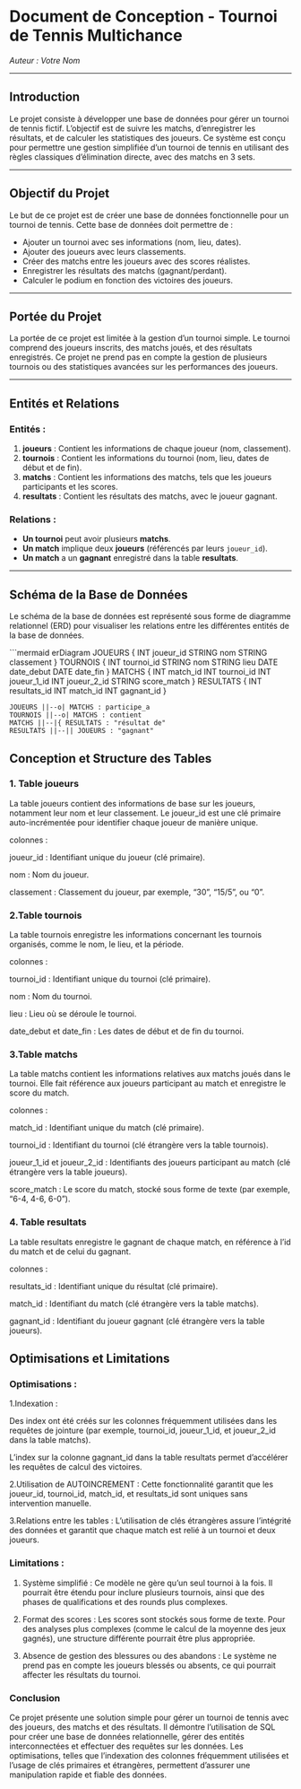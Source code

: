# Document de Conception - Tournoi de Tennis Multichance

*Auteur : Votre Nom*

---

## Introduction

Le projet consiste à développer une base de données pour gérer un tournoi de tennis fictif. L'objectif est de suivre les matchs, d'enregistrer les résultats, et de calculer les statistiques des joueurs. Ce système est conçu pour permettre une gestion simplifiée d'un tournoi de tennis en utilisant des règles classiques d'élimination directe, avec des matchs en 3 sets.

---

## Objectif du Projet

Le but de ce projet est de créer une base de données fonctionnelle pour un tournoi de tennis. Cette base de données doit permettre de :

- Ajouter un tournoi avec ses informations (nom, lieu, dates).
- Ajouter des joueurs avec leurs classements.
- Créer des matchs entre les joueurs avec des scores réalistes.
- Enregistrer les résultats des matchs (gagnant/perdant).
- Calculer le podium en fonction des victoires des joueurs.

---

## Portée du Projet

La portée de ce projet est limitée à la gestion d'un tournoi simple. Le tournoi comprend des joueurs inscrits, des matchs joués, et des résultats enregistrés. Ce projet ne prend pas en compte la gestion de plusieurs tournois ou des statistiques avancées sur les performances des joueurs.

---

## Entités et Relations

### Entités :
1. **joueurs** : Contient les informations de chaque joueur (nom, classement).
2. **tournois** : Contient les informations du tournoi (nom, lieu, dates de début et de fin).
3. **matchs** : Contient les informations des matchs, tels que les joueurs participants et les scores.
4. **resultats** : Contient les résultats des matchs, avec le joueur gagnant.

### Relations :
- **Un tournoi** peut avoir plusieurs **matchs**.
- **Un match** implique deux **joueurs** (référencés par leurs `joueur_id`).
- **Un match** a un **gagnant** enregistré dans la table **resultats**.

---

## Schéma de la Base de Données

Le schéma de la base de données est représenté sous forme de diagramme relationnel (ERD) pour visualiser les relations entre les différentes entités de la base de données.

```mermaid
erDiagram
    JOUEURS {
        INT joueur_id
        STRING nom
        STRING classement
    }
    TOURNOIS {
        INT tournoi_id
        STRING nom
        STRING lieu
        DATE date_debut
        DATE date_fin
    }
    MATCHS {
        INT match_id
        INT tournoi_id
        INT joueur_1_id
        INT joueur_2_id
        STRING score_match
    }
    RESULTATS {
        INT resultats_id
        INT match_id
        INT gagnant_id
    }
    
    JOUEURS ||--o| MATCHS : participe_a
    TOURNOIS ||--o| MATCHS : contient
    MATCHS ||--|{ RESULTATS : "résultat de"
    RESULTATS ||--|| JOUEURS : "gagnant"

## Conception et Structure des Tables

### 1. Table joueurs

La table joueurs contient des informations de base sur les joueurs, notamment leur nom et leur classement. Le joueur_id est une clé primaire auto-incrémentée pour identifier chaque joueur de manière unique.

colonnes :

joueur_id : Identifiant unique du joueur (clé primaire).

nom : Nom du joueur.

classement : Classement du joueur, par exemple, "30", "15/5", ou "0".

### 2.Table tournois

La table tournois enregistre les informations concernant les tournois organisés, comme le nom, le lieu, et la période.

colonnes :

tournoi_id : Identifiant unique du tournoi (clé primaire).

nom : Nom du tournoi.

lieu : Lieu où se déroule le tournoi.

date_debut et date_fin : Les dates de début et de fin du tournoi.

### 3.Table matchs

La table matchs contient les informations relatives aux matchs joués dans le tournoi. Elle fait référence aux joueurs participant au match et enregistre le score du match.

colonnes :

match_id : Identifiant unique du match (clé primaire).

tournoi_id : Identifiant du tournoi (clé étrangère vers la table tournois).

joueur_1_id et joueur_2_id : Identifiants des joueurs participant au match (clé étrangère vers la table joueurs).

score_match : Le score du match, stocké sous forme de texte (par exemple, "6-4, 4-6, 6-0").

### 4. Table resultats

La table resultats enregistre le gagnant de chaque match, en référence à l'id du match et de celui du gagnant.

colonnes :

resultats_id : Identifiant unique du résultat (clé primaire).

match_id : Identifiant du match (clé étrangère vers la table matchs).

gagnant_id : Identifiant du joueur gagnant (clé étrangère vers la table joueurs).

## Optimisations et Limitations
### Optimisations :
1.Indexation :

Des index ont été créés sur les colonnes fréquemment utilisées dans les requêtes de jointure (par exemple, tournoi_id, joueur_1_id, et joueur_2_id dans la table matchs).

L'index sur la colonne gagnant_id dans la table resultats permet d'accélérer les requêtes de calcul des victoires.

2.Utilisation de AUTOINCREMENT : Cette fonctionnalité garantit que les joueur_id, tournoi_id, match_id, et resultats_id sont uniques sans intervention manuelle.

3.Relations entre les tables : L'utilisation de clés étrangères assure l'intégrité des données et garantit que chaque match est relié à un tournoi et deux joueurs.

### Limitations :
1. Système simplifié : Ce modèle ne gère qu'un seul tournoi à la fois. Il pourrait être étendu pour inclure plusieurs tournois, ainsi que des phases de qualifications et des rounds plus complexes.

2. Format des scores : Les scores sont stockés sous forme de texte. Pour des analyses plus complexes (comme le calcul de la moyenne des jeux gagnés), une structure différente pourrait être plus appropriée.

3. Absence de gestion des blessures ou des abandons : Le système ne prend pas en compte les joueurs blessés ou absents, ce qui pourrait affecter les résultats du tournoi.

### Conclusion 

Ce projet présente une solution simple pour gérer un tournoi de tennis avec des joueurs, des matchs et des résultats. Il démontre l'utilisation de SQL pour créer une base de données relationnelle, gérer des entités interconnectées et effectuer des requêtes sur les données. Les optimisations, telles que l'indexation des colonnes fréquemment utilisées et l'usage de clés primaires et étrangères, permettent d'assurer une manipulation rapide et fiable des données.
